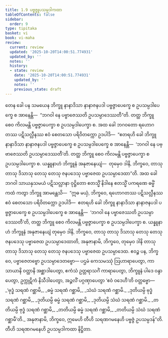 ```yaml
---
title: 1.9 ပဗ္ဗဇ္ဇူပသမ္ပဒါကထာ
tableOfContents: false
sidebar:
  order: 9
type: tipitaka
basket: vi
book: vi-maha
review:
  current: review
  updated: '2025-10-20T14:00:51.774931'
  updated_by: ''
  notes: ''
  history:
  - state: review
    date: '2025-10-20T14:00:51.774931'
    updated_by: ''
    notes: ''
    previous_state: draft
---
```



<DynamicBreadcrumb />


<ReviewStatus review={frontmatter.review} showDetails={true} />

<HypothesisAnnotation frontmatter={frontmatter} />

<Division number="34" book="vi-maha" e="ch" v="3" p="28">

<Paragraph number="139" book="vi-maha">
တေန ခေါ ပန သမယေန ဘိက္ခူ နာနာဒိသာ နာနာဇနပဒါ ပဗ္ဗဇ္ဇာပေက္ခေ စ ဥပသမ္ပဒါပေက္ခေ စ အာနေန္တိ—  “ဘဂဝါ နေ ပဗ္ဗာဇေဿတိ ဥပသမ္ပာဒေဿတီ”တိ. တတ္ထ ဘိက္ခူ စေဝ ကိလမန္တိ ပဗ္ဗဇ္ဇာပေက္ခာ စ ဥပသမ္ပဒါပေက္ခာ စ. အထ ခေါ ဘဂဝတော ရဟောဂတဿ ပဋိသလ္လီနဿ ဧဝံ စေတသော ပရိဝိတက္ကော ဥဒပါဒိ—  “ဧတရဟိ ခေါ ဘိက္ခူ နာနာဒိသာ နာနာဇနပဒါ ပဗ္ဗဇ္ဇာပေက္ခေ စ ဥပသမ္ပဒါပေက္ခေ စ အာနေန္တိ—  ‘ဘဂဝါ နေ ပဗ္ဗာဇေဿတိ ဥပသမ္ပာဒေဿတီ’တိ. တတ္ထ ဘိက္ခူ စေဝ ကိလမန္တိ ပဗ္ဗဇ္ဇာပေက္ခာ စ ဥပသမ္ပဒါပေက္ခာ စ. ယန္နူနာဟံ ဘိက္ခူနံ အနုဇာနေယျံ—  တုမှေဝ ဒါနိ, ဘိက္ခဝေ, တာသု တာသု ဒိသာသု တေသု တေသု ဇနပဒေသု ပဗ္ဗာဇေထ ဥပသမ္ပာဒေထာ”တိ.
</Paragraph>

<Paragraph number="140" book="vi-maha">
အထ ခေါ ဘဂဝါ သာယနှသမယံ ပဋိသလ္လာနာ ဝုဋ္ဌိတော ဧတသ္မိံ နိဒါနေ ဧတသ္မိံ ပကရဏေ ဓမ္မိံ ကထံ ကတွာ ဘိက္ခူ အာမန္တေသိ—  “ဣဓ မယှံ, ဘိက္ခဝေ, ရဟောဂတဿ ပဋိသလ္လီနဿ ဧဝံ စေတသော ပရိဝိတက္ကော ဥဒပါဒိ—  ဧတရဟိ ခေါ ဘိက္ခူ နာနာဒိသာ နာနာဇနပဒါ ပဗ္ဗဇ္ဇာပေက္ခေ စ ဥပသမ္ပဒါပေက္ခေ စ အာနေန္တိ—  ‘ဘဂဝါ နေ ပဗ္ဗာဇေဿတိ ဥပသမ္ပာဒေဿတီ’တိ, တတ္ထ ဘိက္ခူ စေဝ ကိလမန္တိ ပဗ္ဗဇ္ဇာပေက္ခာ စ ဥပသမ္ပဒါပေက္ခာ စ. ယန္နူနာဟံ ဘိက္ခူနံ အနုဇာနေယျံ တုမှေဝ ဒါနိ, ဘိက္ခဝေ, တာသု တာသု ဒိသာသု တေသု တေသု ဇနပဒေသု ပဗ္ဗာဇေထ ဥပသမ္ပာဒေထာတိ, အနုဇာနာမိ, ဘိက္ခဝေ, တုမှေဝ ဒါနိ တာသု တာသု ဒိသာသု တေသု တေသု ဇနပဒေသု ပဗ္ဗာဇေထ ဥပသမ္ပာဒေထ. ဧဝဉ္စ ပန, ဘိက္ခဝေ, ပဗ္ဗာဇေတဗ္ဗော ဥပသမ္ပာဒေတဗ္ဗော—
</Paragraph>

<Paragraph number="141" book="vi-maha">
ပဌမံ ကေသမဿုံ ဩဟာရာပေတွာ, ကာသာယာနိ ဝတ္ထာနိ အစ္ဆာဒါပေတွာ, ဧကံသံ ဥတ္တရာသင်္ဂံ ကာရာပေတွာ, ဘိက္ခူနံ ပါဒေ ဝန္ဒာပေတွာ, ဥက္ကုဋိကံ နိသီဒါပေတွာ, အဉ္ဇလိံ ပဂ္ဂဏှာပေတွာ ‘ဧဝံ ဝဒေဟီ’တိ ဝတ္တဗ္ဗော—
</Paragraph>

<Paragraph number="142" type="verses" book="vi-maha">
_‘ဗုဒ္ဓံ သရဏံ ဂစ္ဆာမိ,_  
_ဓမ္မံ သရဏံ ဂစ္ဆာမိ,_  
_သံဃံ သရဏံ ဂစ္ဆာမိ._  

</Paragraph>

<Paragraph number="143" type="verses" book="vi-maha">
_ဒုတိယမ္ပိ ဗုဒ္ဓံ သရဏံ ဂစ္ဆာမိ,_  
_ဒုတိယမ္ပိ ဓမ္မံ သရဏံ ဂစ္ဆာမိ,_  
_ဒုတိယမ္ပိ သံဃံ သရဏံ ဂစ္ဆာမိ._  

</Paragraph>

<Paragraph number="144" type="verses" book="vi-maha">
_တတိယမ္ပိ ဗုဒ္ဓံ သရဏံ ဂစ္ဆာမိ,_  
_တတိယမ္ပိ ဓမ္မံ သရဏံ ဂစ္ဆာမိ,_  
_တတိယမ္ပိ သံဃံ သရဏံ ဂစ္ဆာမီ’တိ._  

</Paragraph>

<Paragraph number="145" book="vi-maha">
အနုဇာနာမိ, ဘိက္ခဝေ, ဣမေဟိ တီဟိ သရဏဂမနေဟိ ပဗ္ဗဇ္ဇံ ဥပသမ္ပဒန်”တိ.

</Paragraph>
</Division>

<Paragraph number="146" type="center" book="vi-maha">
တီဟိ သရဏဂမနေဟိ ဥပသမ္ပဒါကထာ နိဋ္ဌိတာ.
</Paragraph>